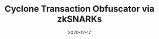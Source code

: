 ---
title: Cyclone Transaction Obfuscator via zkSNARKs
category: Project
status: publish
date: 2020-12-17
slug: Cyclone is a privacy-focused protocol that obfuscates the history of IoTeX tokens/transactions using zero-knowledge proofs (zkSNARKs). 
logo: /img/Cyclone Transaction Obfuscator via zkSNARKs.png
featured_img: https://wp.gcap1.iotex.io/wp-content/uploads/2020/12/cyclone-header.png
website: https://cyclon.finance
twitter:
telegram:
---